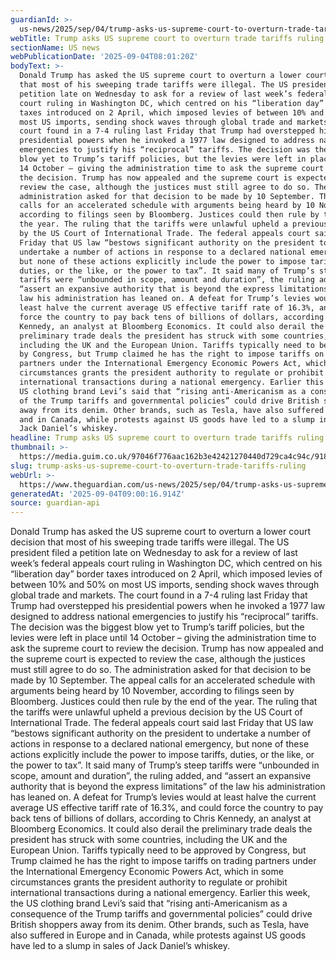 ```yaml
---
guardianId: >-
  us-news/2025/sep/04/trump-asks-us-supreme-court-to-overturn-trade-tariffs-ruling
webTitle: Trump asks US supreme court to overturn trade tariffs ruling
sectionName: US news
webPublicationDate: '2025-09-04T08:01:20Z'
bodyText: >-
  Donald Trump has asked the US supreme court to overturn a lower court decision
  that most of his sweeping trade tariffs were illegal. The US president filed a
  petition late on Wednesday to ask for a review of last week’s federal appeals
  court ruling in Washington DC, which centred on his “liberation day” border
  taxes introduced on 2 April, which imposed levies of between 10% and 50% on
  most US imports, sending shock waves through global trade and markets. The
  court found in a 7-4 ruling last Friday that Trump had overstepped his
  presidential powers when he invoked a 1977 law designed to address national
  emergencies to justify his “reciprocal” tariffs. The decision was the biggest
  blow yet to Trump’s tariff policies, but the levies were left in place until
  14 October – giving the administration time to ask the supreme court to review
  the decision. Trump has now appealed and the supreme court is expected to
  review the case, although the justices must still agree to do so. The
  administration asked for that decision to be made by 10 September. The appeal
  calls for an accelerated schedule with arguments being heard by 10 November,
  according to filings seen by Bloomberg. Justices could then rule by the end of
  the year. The ruling that the tariffs were unlawful upheld a previous decision
  by the US Court of International Trade. The federal appeals court said last
  Friday that US law “bestows significant authority on the president to
  undertake a number of actions in response to a declared national emergency,
  but none of these actions explicitly include the power to impose tariffs,
  duties, or the like, or the power to tax”. It said many of Trump’s steep
  tariffs were “unbounded in scope, amount and duration”, the ruling added, and
  “assert an expansive authority that is beyond the express limitations” of the
  law his administration has leaned on. A defeat for Trump’s levies would at
  least halve the current average US effective tariff rate of 16.3%, and could
  force the country to pay back tens of billions of dollars, according to Chris
  Kennedy, an analyst at Bloomberg Economics. It could also derail the
  preliminary trade deals the president has struck with some countries,
  including the UK and the European Union. Tariffs typically need to be approved
  by Congress, but Trump claimed he has the right to impose tariffs on trading
  partners under the International Emergency Economic Powers Act, which in some
  circumstances grants the president authority to regulate or prohibit
  international transactions during a national emergency. Earlier this week, the
  US clothing brand Levi’s said that “rising anti-Americanism as a consequence
  of the Trump tariffs and governmental policies” could drive British shoppers
  away from its denim. Other brands, such as Tesla, have also suffered in Europe
  and in Canada, while protests against US goods have led to a slump in sales of
  Jack Daniel’s whiskey.
headline: Trump asks US supreme court to overturn trade tariffs ruling
thumbnail: >-
  https://media.guim.co.uk/97046f776aac162b3e42421270440d729ca4c94c/918_0_6827_5464/500.jpg
slug: trump-asks-us-supreme-court-to-overturn-trade-tariffs-ruling
webUrl: >-
  https://www.theguardian.com/us-news/2025/sep/04/trump-asks-us-supreme-court-to-overturn-trade-tariffs-ruling
generatedAt: '2025-09-04T09:00:16.914Z'
source: guardian-api
---
```

Donald Trump has asked the US supreme court to overturn a lower court decision that most of his sweeping trade tariffs were illegal. The US president filed a petition late on Wednesday to ask for a review of last week’s federal appeals court ruling in Washington DC, which centred on his “liberation day” border taxes introduced on 2 April, which imposed levies of between 10% and 50% on most US imports, sending shock waves through global trade and markets. The court found in a 7-4 ruling last Friday that Trump had overstepped his presidential powers when he invoked a 1977 law designed to address national emergencies to justify his “reciprocal” tariffs. The decision was the biggest blow yet to Trump’s tariff policies, but the levies were left in place until 14 October – giving the administration time to ask the supreme court to review the decision. Trump has now appealed and the supreme court is expected to review the case, although the justices must still agree to do so. The administration asked for that decision to be made by 10 September. The appeal calls for an accelerated schedule with arguments being heard by 10 November, according to filings seen by Bloomberg. Justices could then rule by the end of the year. The ruling that the tariffs were unlawful upheld a previous decision by the US Court of International Trade. The federal appeals court said last Friday that US law “bestows significant authority on the president to undertake a number of actions in response to a declared national emergency, but none of these actions explicitly include the power to impose tariffs, duties, or the like, or the power to tax”. It said many of Trump’s steep tariffs were “unbounded in scope, amount and duration”, the ruling added, and “assert an expansive authority that is beyond the express limitations” of the law his administration has leaned on. A defeat for Trump’s levies would at least halve the current average US effective tariff rate of 16.3%, and could force the country to pay back tens of billions of dollars, according to Chris Kennedy, an analyst at Bloomberg Economics. It could also derail the preliminary trade deals the president has struck with some countries, including the UK and the European Union. Tariffs typically need to be approved by Congress, but Trump claimed he has the right to impose tariffs on trading partners under the International Emergency Economic Powers Act, which in some circumstances grants the president authority to regulate or prohibit international transactions during a national emergency. Earlier this week, the US clothing brand Levi’s said that “rising anti-Americanism as a consequence of the Trump tariffs and governmental policies” could drive British shoppers away from its denim. Other brands, such as Tesla, have also suffered in Europe and in Canada, while protests against US goods have led to a slump in sales of Jack Daniel’s whiskey.
